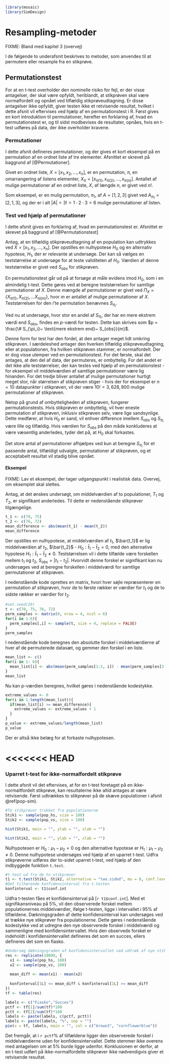 ```r
library(mosaic)
library(SimDesign)
```
# Resampling-metoder

FIXME: Bland med kapitel 3 (overvej)

I de følgende to underafsnit beskrives to metoder, som anvendes til at permutere eller resample fra en stikprøve.  

## Permutationstest

For at en t-test overholder den nominelle risiko for fejl, er der visse antagelser, der skal være opfyldt, heriblandt, at stikprøven skal være normalfordelt og opnået ved tilfældig stikprøveudtagning. Er disse antagelser ikke opfyldt, giver testen ikke et retvisende resultat, hvilket i dette afsnit vil eftervises ved hjælp af en permutationstest i R. Først gives en kort introduktion til permutationer, herefter en forklaring af, hvad en permutationstest er, og til sidst modbevises de resultater, opnåes, hvis en t-test udføres på data, der ikke overholder kravene.

### Permutationer

I dette afsnit defineres permutationer, og der gives et kort eksempel på en permutation af en ordnet liste af tre elementer. Afsnittet er skrevet på baggrund af [@Permutationer].

Givet en ordnet liste, $X = [x_1, x_2, \ldots, x_n ]$, er en permutation, $\pi$, en omarrangering af listens elementer, $X_\pi = [x_{\pi(1)}, x_{\pi(2)}, \ldots, x_{\pi(n)}]$. Antallet af mulige permutationer af en ordnet liste, $X$, af længde $n$, er givet ved $n!$.

Som eksempel, er en mulig permutation, $\pi_1$, af $A = [1, 2, 3]$ givet ved $A_{\pi_1} = [2, 1, 3]$, og der er i alt $|A| = 3! = 1 \cdot 2 \cdot 3 = 6$ mulige permutationer af listen. 

### Test ved hjælp af permutationer

I dette afsnit gives en forklaring af, hvad en permutationstest er. Afsnittet er skrevet på baggrund af [@Permutationstest]

Antag, at en tilfældig stikprøveudtagning af en population kan udtrykkes ved $X = [x_1, x_2, \ldots, x_n]$. Der opstilles en nulhypotese $H_0$ og en alternativ hypotese, $H_1$, der er relevante at undersøge. Der kan så vælges en teststørrelse at undersøge for at teste validiteten af $H_0$. Værdien af denne teststørrelse er givet ved $S_{obs}$ for stikprøven.

En permutationstest går ud på at forsøge at måle evidens imod $H_0$, som i en almindelig t-test. Dette gøres ved at beregne teststørrelsen for samtlige permutationer af $X$. Denne mængde af permutationer er givet ved $\Pi_X = \{X_{\pi(1)}, X_{\pi(2)}, \ldots X_{\pi(m)} \}$, hvor $m$ er antallet af mulige permutationer af $X$. Teststørrelsen for den $i$'te permutation benævnes $S_{\pi_i}$.

Ved nu at undersøge, hvor stor en andel af $S_{\pi_i}$, der har en mere ekstrem værdi end $S_{obs}$, findes en _p_-værdi for testen. Dette kan skrives som $p = \frac{\# S_{\pi_i}~ \text{mere ekstrem end}~ S_{obs}}{m}$.

Denne form for test har den fordel, at den antager meget lidt omkring stikprøven. I særdeleshed antager den hverken tilfældig stikprøveudtagning, eller at populationen, fra hvilken stikprøven stammer, er normalfordelt. Der er dog visse ulemper ved en permutationstest. For det første, skal det antages, at den del af data, der permuteres, er ombyttelig. For det andet er det ikke alle teststørrelser, der kan testes ved hjælp af en permutationstest - for eksempel vil middelværdien af samtlige permutationer være lig hinanden. For det tredje bliver antallet af mulige permutationer hurtigt meget stor, når størrelsen af stikprøven stiger - hvis der for eksempel er $n = 10$ datapunkter i stikprøven, vil der være $10! = 3,628,800$ mulige permutationer af stikprøven.

Netop på grund af ombytteligheden af stikprøven, fungerer permutationstests. Hvis stikprøven er ombyttelig, vil hver eneste permutation af stikprøven, inklusiv stikprøven selv, være lige sandsynlige. Dette medfører, at hvis $H_0$ er sand, vil enhver difference imellem $S_{obs}$ og $S_{\pi_i}$ være lille og tilfældig. Hvis værdien for $S_{obs}$ på den måde konkluderes at være væsentlig anderledes, tyder det på, at $H_0$ skal forkastes.

Det store antal af permutationer afhjælpes ved kun at beregne $S_{\pi_i}$ for et passende antal, tilfældigt udvalgte, permutationer af stikprøven, og et acceptabelt resultat vil stadig blive opnået.

#### Eksempel

FIXME: Lav et eksempel, der tager udgangspunkt i realistisk data. Overvej, om eksemplet skal slettes.

Antag, at det ønskes undersøgt, om middelværdien af to populationer, $T_1$ og $T_2$, er signifikant anderledes. Til dette er nedenstående stikprøver tilgængelige.

```r
t_1 <- c(70, 75)
t_2 <- c(76, 72)
mean_difference <- abs(mean(t_1) - mean(t_2))
mean_difference
```

Der opstilles en nulhypotese, at middelværdien af $t_1$, $\bar{t_1}$ er lig middelværdien af $t_2$, $\bar{t_2}$ - $H_0: \bar t_1 - \bar t_2 = 0$, med den alternative hypotese $H_1: \bar t_1 - \bar t_2 \neq 0$. Teststørrelsen vil i dette tilfælde være forskellen mellem $t_1$ og $t_2$, $S_{obs} = |t_1 - t_2|$. Hvorvidt denne forskel er signifikant kan nu undersøges ved at beregne forskellen i middelværdi for samtlige permutationer af stikprøven.

I nedenstående kode oprettes en matrix, hvori hver søjle repræsenterer en permutation af stikprøven, hvor de to første rækker er værdier for $t_1$ og de to sidste rækker er værdier for $t_2$.
```r
#set.seed(29)
t <- c(70, 75, 76, 72)
perm_samples <- matrix(0, nrow = 4, ncol = 6)
for(i in 1:6){
  perm_samples[,i] <- sample(t, size = 4, replace = FALSE)
}
perm_samples
```

I nedenstående kode beregnes den absolutte forskel i middelværdierne af hver af de permuterede datasæt, og gemmer den forskel i en liste.
```r
mean_list <- c()
for(i in 1: 6){
  mean_list[i] <- abs(mean(perm_samples[1:2, i]) - mean(perm_samples[3:4, i]))
}
mean_list
```

Nu kan p-værdien beregnes, hvilket gøres i nedenstående kodestykke.
```r
extreme_values <- 0
for(i in 1:length(mean_list)){
  if(mean_list[i] >= mean_difference){
    extreme_values <- extreme_values + 1
  }
}
p_value <- extreme_values/length(mean_list)
p_value
```

Der er altså ikke belæg for at forkaste nulhypotesen.

<<<<<<< HEAD
=======
### Uparret t-test for ikke-normalfordelt stikprøve

I dette afsnit vil det eftervises, at for en t-test foretaget på en ikke-normaltfordelt stikprøve, kan resultaterne ikke altid antages at være retvisende. Først udtrækkes to stikprøver på de skæve populationer i afsnit \@ref(pop-sim).

```r
#To stikprøver trukket fra populationerne
Stik1 <- sample(pop_hs, size = 100)
Stik2 <- sample(pop_vs, size = 100)
```

```r
hist(Stik1, main = "", ylab = "", xlab = "")
```

```r
hist(Stik2, main = "", ylab = "", xlab = "")
```

Nulhypotesen er $H_0: \mu_1 - \mu_2 = 0$ og den alternative hypotese er $H_1 : \mu_1 - \mu_2 \neq 0$. Denne nulhypotese undersøges ved hjælp af en uparret t-test. Udfra stikprøverne udføres der to-sidet uparret t-test, ved hjælp af den indbyggede funktion `t.test`.

```r
#t.test ud fra de to stikprøver
t1 <- t.test(Stik1, Stik2, alternative = "two.sided", mu = 0, conf.level = 0.95)
#Det tilhørende konfidensinterval fra t.testen
konfinterval <- t1$conf.int
```

Udfra t-testen fåes et konfidensinterval på [```r t1$conf.int```]. Med et signifikansniveau på $5\%$, vil den observerede forskel mellem populationernes middelværdier, ifølge t-testen, ligge i intervallet i $95\%$ af tilfældene. Dækningsgraden af dette konfidensinterval kan undersøges ved at trække nye stikprøver fra populationerne. Dette gøres i nedenstående kodestykke ved at udregne den nye observerede forskel i middelværdi og sammenligne med konfidensintervallet. Hvis den observede forskel er indeholdt i konfidensintervallet defineres det som en succes, ellers defineres det som en fiasko.

```r
#Undersøg dækningsgraden af konfidensintervallet ved udtræk af nye stikprøver.
res <- replicate(10000, {
  x1 <- sample(pop_hs, 100)
  x2 <- sample(pop_vs, 100)
  
  mean_diff <- mean(x1) - mean(x2)
  
  konfinterval[1L] <= mean_diff & konfinterval[2L] >= mean_diff
})
tf <- table(res)
```

```r
labels <- c("Fiasko","Succes")
pctf <- tf[1]/sum(tf)*100
pctt <- tf[2]/sum(tf)*100
labels <- paste(labels, c(pctf, pctt))
labels <- paste(labels, "%", sep = "")
pie(x = tf, labels, main = "", col = c("brown3", "cornflowerblue"))
```

Det fremgår, at i ```r pctf```$\%$ af tilfældene ligger den observerede forskel i middelværdierne uden for konfidensintervallet. Dette stemmer ikke overens med antagelsen om at $5\%$ burde ligge udenfor. Konklusionen er derfor, at en t-test udført på ikke-normalfordelte stikprøver ikke nødvendigvis giver et retvisende resultat.

